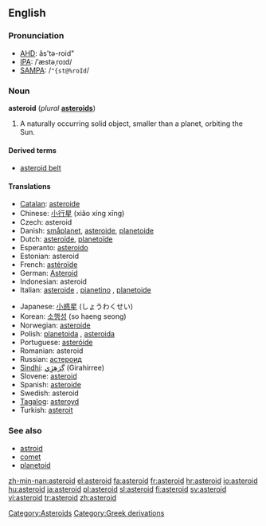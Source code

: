 {{see|Asteroid}}
==English==

===Pronunciation===
* [[w:AHD|AHD]]: ăs'tə-roid"
* [[w:IPA|IPA]]: /ˈæstəˌroɪd/
* [[w:SAMPA|SAMPA]]: /<tt>"{st@%roId</tt>/

===Noun===
{{wikipedia}}
'''asteroid''' (''plural'' '''[[asteroids]]''')

# {{astronomy}} A naturally occurring solid object, smaller than a planet, orbiting the Sun.

====Derived terms====
* [[asteroid belt]]

====Translations====
{{top}}
* [[Catalan]]: [[asteroide#Catalan|asteroide]]
* Chinese: [[小行星]] (xiǎo xíng xīng)
* Czech: asteroid
* Danish: [[småplanet]], [[asteroide#Danish|asteroide]], [[planetoide#Danish|planetoide]]
* Dutch: [[asteroïde]], [[planetoïde]]
* Esperanto: [[asteroido]]
* Estonian: asteroid
* French: [[astéroïde]] {{m}}
* German: [[Asteroid]] {{m}}
* Indonesian: asteroid
* Italian: [[asteroide#Italian|asteroide]] {{m}}, [[pianetino]] {{m}}, [[planetoide#Italian|planetoide]]
{{mid}}
* Japanese: [[小惑星]] (しょうわくせい)
* Korean: [[소행성]] (so haeng seong)
* Norwegian: [[asteroide#Norwegian|asteroide]]
* Polish: [[planetoida]] {{f}}, [[asteroida]] {{n}}
* Portuguese: [[asteróide]] {{m}}
* Romanian: asteroid {{m}}
* Russian: [[астероид]]
* [[Sindhi]]: [[گِرَھِڙِي]] (Girahirree) {{f}}
* Slovene: [[asteroid]] {{m}}
* Spanish: [[asteroide#Spanish|asteroide]] {{m}}
* Swedish: asteroid {{c}}
* [[Tagalog]]: [[asteroyd]]
* Turkish: [[asteroit]]
{{bottom}}

===See also===
* [[astroid]]
* [[comet]]
* [[planetoid]]

[[Category:Asteroids]]
[[Category:Greek derivations]]

[[zh-min-nan:asteroid]]
[[el:asteroid]]
[[fa:asteroid]]
[[fr:asteroid]]
[[hr:asteroid]]
[[io:asteroid]]
[[hu:asteroid]]
[[ja:asteroid]]
[[pl:asteroid]]
[[sl:asteroid]]
[[fi:asteroid]]
[[sv:asteroid]]
[[vi:asteroid]]
[[tr:asteroid]]
[[zh:asteroid]]